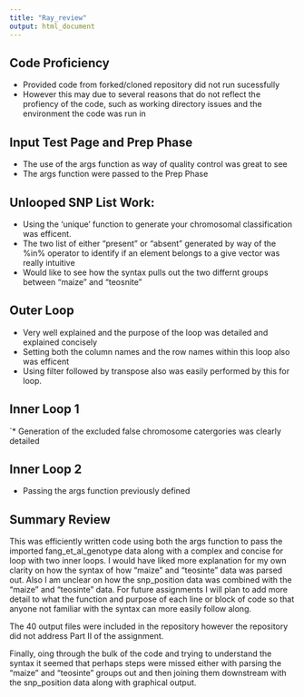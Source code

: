 ```yaml
---
title: "Ray_review"
output: html_document
---
```

## Code Proficiency 
  * Provided code from forked/cloned repository did not run sucessfully
  * However this may due to several reasons that do not reflect the profiency of the code, such as working directory issues and the environment the code was run in
  

## Input Test Page and Prep Phase
  * The use of the args function as way of quality control was great to see
  * The args function were passed to the Prep Phase

## Unlooped SNP List Work:
  * Using the 'unique' function to generate your chromosomal classification was efficent. 
  * The two list of either "present" or "absent" generated by way of the %in% operator to identify if an element belongs to a give vector was really intuitive
  * Would like to see how the syntax pulls out the two differnt groups between "maize" and "teosnite"

## Outer Loop
  * Very well explained and the purpose of the loop was detailed and explained concisely
  * Setting both the column names and the row names within this loop also was efficent
  * Using filter followed by transpose also was easily performed by this for loop. 
  
## Inner Loop 1
  `* Generation of the excluded false chromosome catergories was clearly detailed
  
## Inner Loop 2
  * Passing the args function previously defined

## Summary Review

This was efficiently written code using both the args function to pass the imported fang_et_al_genotype data along with a complex and concise for loop with two inner loops. I would have liked more explanation for my own clarity on how the syntax of how "maize" and "teosinte" data was parsed out. Also I am unclear on how the snp_position data was combined with the "maize" and "teosinte" data. For future assignments I will plan to add more detail to what the function and purpose of each line or block of code so that anyone not familiar with the syntax can more easily follow along.


The 40 output files were included in the repository however the repository did not address Part II of the assignment.

Finally, oing through the bulk of the code and trying to understand the syntax it seemed that perhaps steps were missed either with parsing the "maize" and "teosinte" groups out and then joining them downstream with the snp_position data along with graphical output.